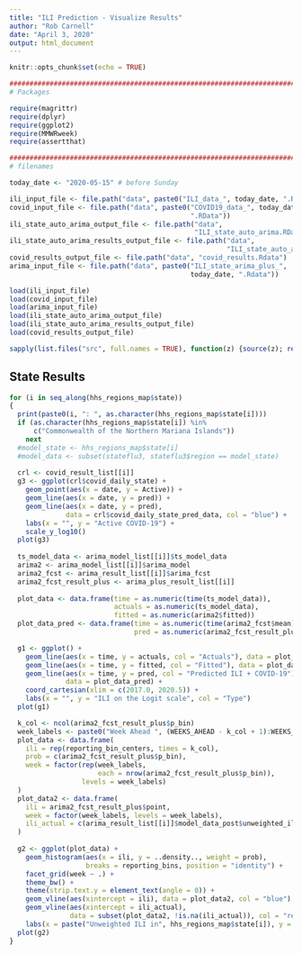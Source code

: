 ```yaml
---
title: "ILI Prediction - Visualize Results"
author: "Rob Carnell"
date: "April 3, 2020"
output: html_document
---
```


```r
knitr::opts_chunk$set(echo = TRUE)

################################################################################
# Packages

require(magrittr)
require(dplyr)
require(ggplot2)
require(MMWRweek)
require(assertthat)

################################################################################
# filenames

today_date <- "2020-05-15" # before Sunday

ili_input_file <- file.path("data", paste0("ILI_data_", today_date, ".RData"))
covid_input_file <- file.path("data", paste0("COVID19_data_", today_date, 
                                             ".RData"))
ili_state_auto_arima_output_file <- file.path("data", 
                                              "ILI_state_auto_arima.RData")
ili_state_auto_arima_results_output_file <- file.path("data", 
                                                      "ILI_state_auto_arima_results.RData")
covid_results_output_file <- file.path("data", "covid_results.Rdata")
arima_input_file <- file.path("data", paste0("ILI_state_arima_plus_", 
                                             today_date, ".Rdata"))

load(ili_input_file)
load(covid_input_file)
load(arima_input_file)
load(ili_state_auto_arima_output_file)
load(ili_state_auto_arima_results_output_file)
load(covid_results_output_file)

sapply(list.files("src", full.names = TRUE), function(z) {source(z); return(TRUE)}, USE.NAMES = FALSE)
```

## State Results

```r
for (i in seq_along(hhs_regions_map$state))
{
  print(paste0(i, ": ", as.character(hhs_regions_map$state[i])))
  if (as.character(hhs_regions_map$state[i]) %in% 
      c("Commonwealth of the Northern Mariana Islands")) 
    next
  #model_state <- hhs_regions_map$state[i]
  #model_data <- subset(stateflu3, stateflu3$region == model_state)
  
  crl <- covid_result_list[[i]]
  g3 <- ggplot(crl$covid_daily_state) +
    geom_point(aes(x = date, y = Active)) +
    geom_line(aes(x = date, y = pred)) +
    geom_line(aes(x = date, y = pred), 
              data = crl$covid_daily_state_pred_data, col = "blue") +
    labs(x = "", y = "Active COVID-19") +
    scale_y_log10()
  plot(g3)
  
  ts_model_data <- arima_model_list[[i]]$ts_model_data
  arima2 <- arima_model_list[[i]]$arima_model
  arima2_fcst <- arima_result_list[[i]]$arima_fcst
  arima2_fcst_result_plus <- arima_plus_result_list[[i]]
  
  plot_data <- data.frame(time = as.numeric(time(ts_model_data)),
                          actuals = as.numeric(ts_model_data),
                          fitted = as.numeric(arima2$fitted))
  plot_data_pred <- data.frame(time = as.numeric(time(arima2_fcst$mean)),
                               pred = as.numeric(arima2_fcst_result_plus$point_logit_scale))

  g1 <- ggplot() + 
    geom_line(aes(x = time, y = actuals, col = "Actuals"), data = plot_data) +
    geom_line(aes(x = time, y = fitted, col = "Fitted"), data = plot_data) +
    geom_line(aes(x = time, y = pred, col = "Predicted ILI + COVID-19"), 
              data = plot_data_pred) +
    coord_cartesian(xlim = c(2017.0, 2020.5)) +
    labs(x = "", y = "ILI on the Logit scale", col = "Type")
  plot(g1)

  k_col <- ncol(arima2_fcst_result_plus$p_bin)
  week_labels <- paste0("Week Ahead ", (WEEKS_AHEAD - k_col + 1):WEEKS_AHEAD)
  plot_data <- data.frame(
    ili = rep(reporting_bin_centers, times = k_col),
    prob = c(arima2_fcst_result_plus$p_bin),
    week = factor(rep(week_labels, 
                      each = nrow(arima2_fcst_result_plus$p_bin)),
                  levels = week_labels)
  )
  plot_data2 <- data.frame(
    ili = arima2_fcst_result_plus$point,
    week = factor(week_labels, levels = week_labels),
    ili_actual = c(arima_result_list[[i]]$model_data_post$unweighted_ili, rep(NA, WEEKS_AHEAD))
  )
  
  g2 <- ggplot(plot_data) +  
    geom_histogram(aes(x = ili, y = ..density.., weight = prob), 
                   breaks = reporting_bins, position = "identity") +
    facet_grid(week ~ .) +
    theme_bw() +
    theme(strip.text.y = element_text(angle = 0)) +
    geom_vline(aes(xintercept = ili), data = plot_data2, col = "blue") +
    geom_vline(aes(xintercept = ili_actual), 
               data = subset(plot_data2, !is.na(ili_actual)), col = "red") +
    labs(x = paste("Unweighted ILI in", hhs_regions_map$state[i]), y = "Density")
  plot(g2)
}


```
